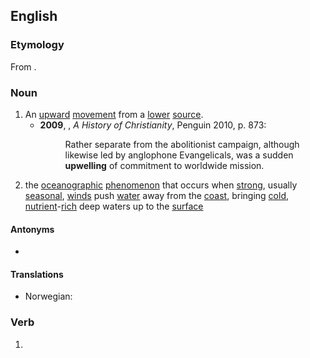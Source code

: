 ==English==
{{wikipedia}}

===Etymology===
From {{prefix|en|up|welling}}.

===Noun===
{{en-noun}}

# An [[upward]] [[movement]] from a [[lower]] [[source]].
#* '''2009''', {{w|Diarmaid MacCulloch}}, ''A History of Christianity'', Penguin 2010, p. 873:
#*: Rather separate from the abolitionist campaign, although likewise led by anglophone Evangelicals, was a sudden '''upwelling''' of commitment to worldwide mission.
# the [[oceanographic]] [[phenomenon]] that occurs when [[strong]], usually [[seasonal]], [[wind]]s push [[water]] away from the [[coast]], bringing [[cold]], [[nutrient]]-[[rich]] deep waters up to the [[surface]]

====Antonyms====
* {{l|en|downwelling}}

====Translations====
{{trans-top|deep sea water flow to surface}}
* Norwegian: {{t|no|oppstrømning}}
{{trans-mid}}
{{trans-bottom}}

===Verb===
{{head|en|present participle}}

# {{present participle of|upwell|lang=en|nocat=1}}